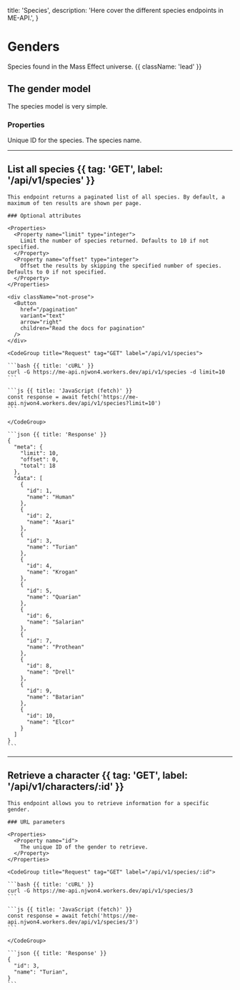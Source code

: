   title: 'Species',
  description: 'Here cover the different species endpoints in ME-API.',
}

# Genders

Species found in the Mass Effect universe. {{ className: 'lead' }}

## The gender model

The species model is very simple.

### Properties

<Properties>
  <Property name="id" type="number">
    Unique ID for the species.
  </Property>
  <Property name="name" type="string">
    The species name.
  </Property>
</Properties>

---

## List all species {{ tag: 'GET', label: '/api/v1/species' }}

<Row>
  <Col>

    This endpoint returns a paginated list of all species. By default, a maximum of ten results are shown per page.

    ### Optional attributes

    <Properties>
      <Property name="limit" type="integer">
        Limit the number of species returned. Defaults to 10 if not specified.
      </Property>
      <Property name="offset" type="integer">
        Offset the results by skipping the specified number of species. Defaults to 0 if not specified.
      </Property>
    </Properties>

    <div className="not-prose">
      <Button
        href="/pagination"
        variant="text"
        arrow="right"
        children="Read the docs for pagination"
      />
    </div>

  </Col>
  <Col sticky>

    <CodeGroup title="Request" tag="GET" label="/api/v1/species">

    ```bash {{ title: 'cURL' }}
    curl -G https://me-api.njwon4.workers.dev/api/v1/species -d limit=10
    ```

    ```js {{ title: 'JavaScript (fetch)' }}
    const response = await fetch('https://me-api.njwon4.workers.dev/api/v1/species?limit=10')
    ```

    </CodeGroup>

    ```json {{ title: 'Response' }}
    {
      "meta": {
        "limit": 10,
        "offset": 0,
        "total": 18
      },
      "data": [
        {
          "id": 1,
          "name": "Human"
        },
        {
          "id": 2,
          "name": "Asari"
        },
        {
          "id": 3,
          "name": "Turian"
        },
        {
          "id": 4,
          "name": "Krogan"
        },
        {
          "id": 5,
          "name": "Quarian"
        },
        {
          "id": 6,
          "name": "Salarian"
        },
        {
          "id": 7,
          "name": "Prothean"
        },
        {
          "id": 8,
          "name": "Drell"
        },
        {
          "id": 9,
          "name": "Batarian"
        },
        {
          "id": 10,
          "name": "Elcor"
        }
      ]
    }
    ```

  </Col>
</Row>

---

## Retrieve a character {{ tag: 'GET', label: '/api/v1/characters/:id' }}

<Row>
  <Col>

    This endpoint allows you to retrieve information for a specific gender.

    ### URL parameters

    <Properties>
      <Property name="id">
        The unique ID of the gender to retrieve.
      </Property>
    </Properties>

  </Col>
  <Col sticky>

    <CodeGroup title="Request" tag="GET" label="/api/v1/species/:id">

    ```bash {{ title: 'cURL' }}
    curl -G https://me-api.njwon4.workers.dev/api/v1/species/3
    ```

    ```js {{ title: 'JavaScript (fetch)' }}
    const response = await fetch('https://me-api.njwon4.workers.dev/api/v1/species/3')
    ```

    </CodeGroup>

    ```json {{ title: 'Response' }}
    {
      "id": 3,
      "name": "Turian",
    }
    ```

  </Col>
</Row>

